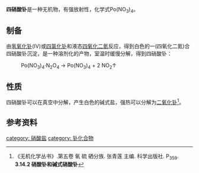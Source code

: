 {{Chembox
|   Name = 四硝酸钋
|   NameEn = Polonium nitrate
| ImageFile=Polonium(IV) nitrate.png
|   IUPACName = Polonium(IV) nitrate
|   OtherNames = 硝酸钋(IV)
| Section1 = {{Chembox Identifiers
|   SMILES = [Po+4].[O-][N+](=O)[O-].[O-][N+](=O)[O-].[O-][N+](=O)[O-].[O-][N+](=O)[O-]
|   CASNo = 66256-55-1
|   CASNo_Ref = {{cascite|correct|CAS}}
|   RTECS = 
  }}
| Section2 = {{Chembox Properties
|   Formula = Po(NO<sub>3</sub>)<sub>4</sub>
|   MolarMass = 457.028
|   Appearance = 白色固体
|   Density =
|   Solubility = 
|   MeltingPt =
|   BoilingPt = (分解)
|   pKa = 
|   pKb = 
|   Viscosity = 
  }}
| Section3 = {{Chembox Structure
|   MolShape = 
|   Coordination = 
|   CrystalStruct =
|   Dipole =
  }}
| Section7 = {{Chembox Hazards
|   ExternalMSDS =
|   MainHazards = 剧毒<br />强放射性
|   FlashPt = 
|   RPhrases = 
|   SPhrases = 
  }}
| Section8 = {{Chembox Related
|   OtherAnions = [[二氧化钋|二氧化钋]]
|   OtherCations = 
|   OtherCpds = [[硝酸|硝酸]]
  }}
}}

'''四硝酸钋'''是一种无机物，有强放射性，化学式Po(NO<sub>3</sub>)<sub>4</sub>。

==制备==
由[[氢氧化钋|氢氧化钋]](IV)或[[四氯化钋|四氯化钋]]和液态[[四氧化二氮|四氧化二氮]]反应，得到白色的一(四氧化二氮)合四硝酸钋沉淀，是一种溶剂化的产物，室温时缓慢分解，得到四硝酸钋：
: Po(NO<sub>3</sub>)<sub>4</sub>·N<sub>2</sub>O<sub>4</sub> → Po(NO<sub>3</sub>)<sub>4</sub> + 2 NO<sub>2</sub>↑
==性质==
四硝酸钋可以在真空中分解，产生白色的碱式盐，强热可以分解为[[二氧化钋|二氧化钋]]<ref name=wc5>《无机化学丛书》.第五卷 氧 硫 硒分族. 张青莲 主编. 科学出版社. P<sub>359</sub>. '''3.14.2 硝酸钋和碱式硝酸钋'''</ref>。
==参考资料==
{{reflist}}

{{硝酸盐}}
[[category:_硝酸盐|category: 硝酸盐]]
[[category:_钋化合物|category: 钋化合物]]